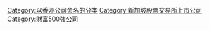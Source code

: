 {{commonscat|Jardine Matheson Group}}
{{catmore}}
[[Category:以香港公司命名的分类|Category:以香港公司命名的分类]]
[[Category:新加坡股票交易所上市公司|Category:新加坡股票交易所上市公司]]
[[Category:財富500強公司|Category:財富500強公司]]